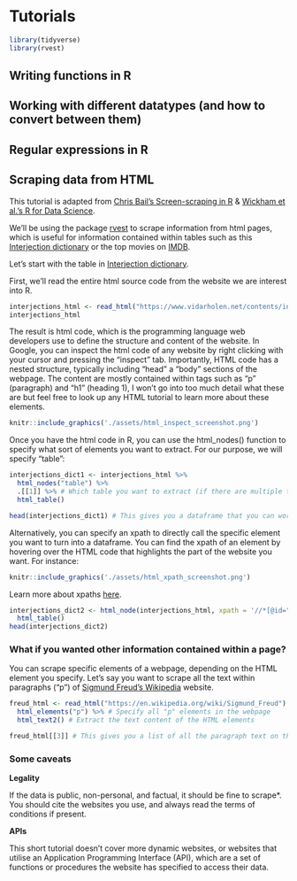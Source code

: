# Tutorials 

```r
library(tidyverse)
library(rvest)
```


## Writing functions in R 




## Working with different datatypes (and how to convert between them)




## Regular expressions in R 




## Scraping data from HTML 

This tutorial is adapted from [Chris Bail's Screen-scraping in R](https://cbail.github.io/textasdata/screenscraping/rmarkdown/Screenscraping_in_R.html) & [Wickham et al.'s R for Data Science](https://r4ds.hadley.nz/webscraping). 

We'll be using the package [rvest](https://rvest.tidyverse.org/index.html) to scrape information from html pages, which is useful for information contained within tables such as this [Interjection dictionary](https://cran.r-project.org/web/packages/rvest/vignettes/rvest.html) or the top movies on [IMDB](https://www.imdb.com/chart/top/).

Let's start with the table in [Interjection dictionary](https://cran.r-project.org/web/packages/rvest/vignettes/rvest.html). 

First, we'll read the entire html source code from the website we are interest into R. 

```r
interjections_html <- read_html("https://www.vidarholen.net/contents/interjections/") # Reading the entire page into R 
interjections_html
```

The result is html code, which is the programming language web developers use to define the structure and content of the website. In Google, you can inspect the html code of any website by right clicking with your cursor and pressing the "inspect" tab. Importantly, HTML code has a nested structure, typically including "head" a "body" sections of the webpage. The content are mostly contained within tags such as "p" (paragraph) and "h1" (heading 1), I won't go into too much detail what these are but feel free to look up any HTML tutorial to learn more about these elements.

```r
knitr::include_graphics('./assets/html_inspect_screenshot.png')
```

Once you have the html code in R, you can use the html_nodes() function to specify what sort of elements you want to extract. For our purpose, we will specify "table":  

```r
interjections_dict1 <- interjections_html %>% 
  html_nodes("table") %>%
  .[[1]] %>% # Which table you want to extract (if there are multiple tables on a webpage)
  html_table()

head(interjections_dict1) # This gives you a dataframe that you can work with! 
```

Alternatively, you can specify an xpath to directly call the specific element you want to turn into a dataframe. You can find the xpath of an element by hovering over the HTML code that highlights the part of the website you want. For instance: 

```r
knitr::include_graphics('./assets/html_xpath_screenshot.png')
```

Learn more about xpaths [here](https://www.w3schools.com/xml/xpath_syntax.asp).

```r
interjections_dict2 <- html_node(interjections_html, xpath = '//*[@id="it"]') %>% 
  html_table()
head(interjections_dict2)
```

### What if you wanted other information contained within a page? 

You can scrape specific elements of a webpage, depending on the HTML element you specify. Let's say you want to scrape all the text within paragraphs ("p") of [Sigmund Freud's Wikipedia](https://en.wikipedia.org/wiki/Sigmund_Freud) website. 

```r
freud_html <- read_html("https://en.wikipedia.org/wiki/Sigmund_Freud") %>% # Reading the entire wiki page into R 
  html_elements("p") %>% # Specify all "p" elements in the webpage
  html_text2() # Extract the text content of the HTML elements 

freud_html[[3]] # This gives you a list of all the paragraph text on the webpage
```

### Some caveats 

<b> Legality </b>

If the data is public, non-personal, and factual, it should be fine to scrape*. You should cite the websites you use, and always read the terms of conditions if present. 

<b> APIs </b> 

This short tutorial doesn't cover more dynamic websites, or websites that utilise an Application Programming Interface (API), which are a set of functions or procedures the website has specified to access their data. 
